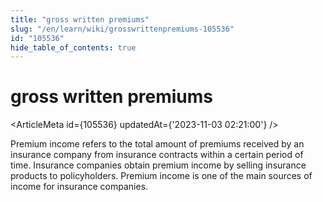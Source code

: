 ```yaml
---
title: "gross written premiums"
slug: "/en/learn/wiki/grosswrittenpremiums-105536"
id: "105536"
hide_table_of_contents: true
---
```



# gross written premiums

<ArticleMeta id={105536} updatedAt={'2023-11-03 02:21:00'} />
<div className='border-solid border-b border-t-0 my-4 border-[var(--ifm-color-gray-300)]' />

Premium income refers to the total amount of premiums received by an insurance company from insurance contracts within a certain period of time. Insurance companies obtain premium income by selling insurance products to policyholders. Premium income is one of the main sources of income for insurance companies.
